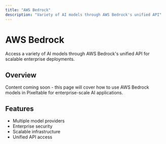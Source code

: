 ```yaml
---
title: "AWS Bedrock"
description: "Variety of AI models through AWS Bedrock's unified API"
---
```


# AWS Bedrock

Access a variety of AI models through AWS Bedrock's unified API for scalable enterprise deployments.

## Overview

Content coming soon - this page will cover how to use AWS Bedrock models in Pixeltable for enterprise-scale AI applications.

## Features

- Multiple model providers
- Enterprise security
- Scalable infrastructure
- Unified API access
